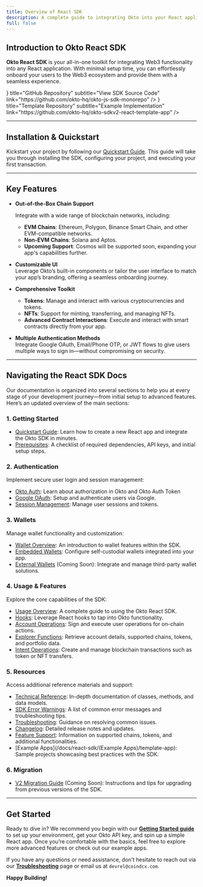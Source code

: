 ```yaml
---
title: Overview of React SDK
description: A complete guide to integrating Okto into your React applications.
full: false
---
```




## Introduction to Okto React SDK

**Okto React SDK** is your all-in-one toolkit for integrating Web3 functionality into any React application. With minimal setup time, you can effortlessly onboard your users to the Web3 ecosystem and provide them with a seamless experience.

<div className="my-6 grid grid-cols-1 md:grid-cols-2 gap-4">
  <TechnologyCard
    icon={<IoCodeSlashOutline size={"1.5rem"} />}
    title="GitHub Repository"
    subtitle="View SDK Source Code"
    link="https://github.com/okto-hq/okto-js-sdk-monorepo"
  />
  <TechnologyCard
    icon={<IoCodeSlashOutline size={"1.5rem"} />}
    title="Template Repository" 
    subtitle="Example Implementation"
    link="https://github.com/okto-hq/okto-sdkv2-react-template-app"
  />
</div>

---

## Installation & Quickstart

Kickstart your project by following our [Quickstart Guide](/docs/react-sdk/quickstart/new-okto-react-setup). This guide will take you through installing the SDK, configuring your project, and executing your first transaction.

---

## Key Features

- **Out-of-the-Box Chain Support** 
  
  Integrate with a wide range of blockchain networks, including:
  - **EVM Chains**: Ethereum, Polygon, Binance Smart Chain, and other EVM-compatible networks.
  - **Non-EVM Chains**: Solana and Aptos.
  - **Upcoming Support**: Cosmos will be supported soon, expanding your app's capabilities further.

- **Customizable UI**  
  Leverage Okto’s built-in components or tailor the user interface to match your app’s branding, offering a seamless onboarding journey.

- **Comprehensive Toolkit**  
  - **Tokens**: Manage and interact with various cryptocurrencies and tokens.
  - **NFTs**: Support for minting, transferring, and managing NFTs.
  - **Advanced Contract Interactions**: Execute and interact with smart contracts directly from your app.

- **Multiple Authentication Methods**  
  Integrate Google OAuth, Email/Phone OTP, or JWT flows to give users multiple ways to sign in—without compromising on security.

---

## Navigating the React SDK Docs

Our documentation is organized into several sections to help you at every stage of your development journey—from initial setup to advanced features. Here’s an updated overview of the main sections:

### 1. Getting Started
- [Quickstart Guide](/docs/react-sdk/quickstart/new-okto-react-setup): Learn how to create a new React app and integrate the Okto SDK in minutes.
- [Prerequisites](/docs/react-sdk/quickstart/prerequisites): A checklist of required dependencies, API keys, and initial setup steps.

### 2. Authentication
Implement secure user login and session management:
- [Okto Auth](/docs/react-sdk/authenticate-users/okto-auth): Learn about authorization in Okto and Okto Auth Token
- [Google OAuth](/docs/react-sdk/authenticate-users/google-oauth/learn): Setup and authenticate users via Google.
- [Session Management](/docs/react-sdk/authenticate-users/login-logout): Manage user sessions and tokens.

### 3. Wallets
Manage wallet functionality and customization:
- [Wallet Overview](/docs/react-sdk/wallets/overview): An introduction to wallet features within the SDK.
- [Embedded Wallets](/docs/react-sdk/wallets/(embedded-wallets)): Configure self-custodial wallets integrated into your app.
- [External Wallets](/docs/react-sdk/wallets/external-wallets) (Coming Soon): Integrate and manage third-party wallet solutions.

### 4. Usage & Features
Explore the core capabilities of the SDK:
- [Usage Overview](/docs/react-sdk/usage-overview): A complete guide to using the Okto React SDK.
- [Hooks](/docs/react-sdk/(hooks)/useOkto): Leverage React hooks to tap into Okto functionality.
- [Account Operations](/docs/react-sdk/(Account)/estimate): Sign and execute user operations for on-chain actions.
- [Explorer Functions](/docs/react-sdk/(Explorer)/getAccount): Retrieve account details, supported chains, tokens, and portfolio data.
- [Intent Operations](/docs/react-sdk/(Intents)/…): Create and manage blockchain transactions such as token or NFT transfers.

### 5. Resources
Access additional reference materials and support:
- [Technical Reference](/docs/react-sdk/technical-reference): In-depth documentation of classes, methods, and data models.
- [SDK Error Warnings](/docs/react-sdk/sdk-error-warnings): A list of common error messages and troubleshooting tips.
- [Troubleshooting](/docs/react-sdk/troubleshooting): Guidance on resolving common issues.
- [Changelog](/docs/react-sdk/changelog): Detailed release notes and updates.
- [Feature Support](/docs/react-sdk/feature-support): Information on supported chains, tokens, and additional functionalities.
- [Example Apps](/docs/react-sdk/(Example Apps)/template-app): Sample projects showcasing best practices with the SDK.

### 6. Migration
- [V2 Migration Guide](/docs/react-sdk/v2migration) (Coming Soon): Instructions and tips for upgrading from previous versions of the SDK.

---

## Get Started

Ready to dive in? We recommend you begin with our **[Getting Started guide](./react-sdk/quickstart/new-okto-react-setup)** to set up your environment, get your Okto API key, and spin up a simple React app. Once you’re comfortable with the basics, feel free to explore more advanced features or check out our example apps.

If you have any questions or need assistance, don’t hesitate to reach out via our **[Troubleshooting](./react-sdk/troubleshooting)** page or email us at `devrel@coindcx.com`.

**Happy Building!**


